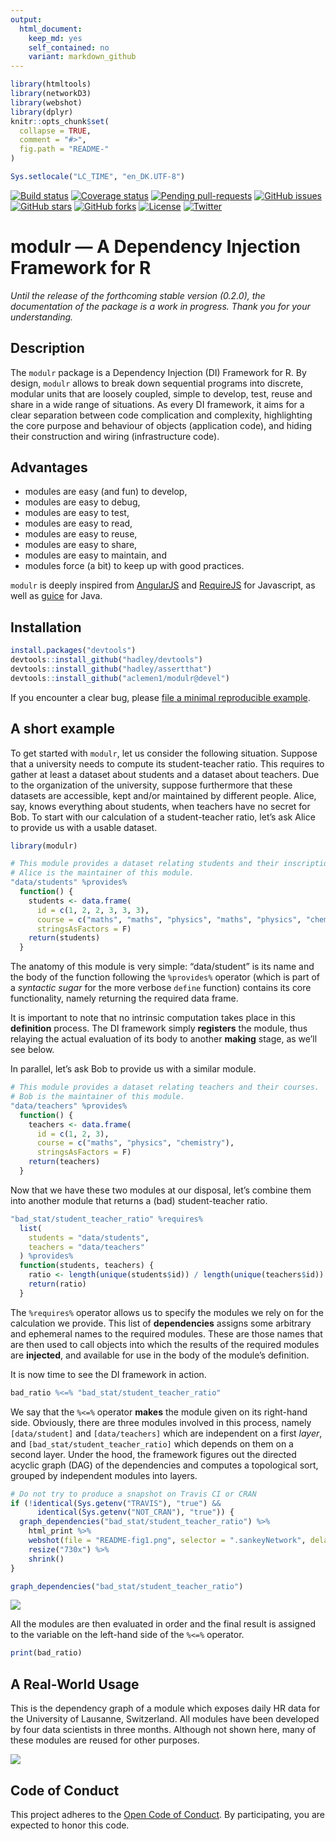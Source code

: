 ```yaml
---
output:
  html_document:
    keep_md: yes
    self_contained: no
    variant: markdown_github
---
```


<!-- README.md is generated from README.Rmd. Please edit that file -->

```r
library(htmltools)
library(networkD3)
library(webshot)
library(dplyr)
knitr::opts_chunk$set(
  collapse = TRUE,
  comment = "#>",
  fig.path = "README-"
)

Sys.setlocale("LC_TIME", "en_DK.UTF-8")
```

[![Build status](https://travis-ci.org/aclemen1/modulr.svg)](https://travis-ci.org/aclemen1/modulr)
[![Coverage status](https://codecov.io/github/aclemen1/modulr/coverage.svg?branch=devel)](http://codecov.io/github/aclemen1/modulr?branch=devel)
[![Pending pull-requests](https://githubbadges.herokuapp.com/aclemen1/modulr/pulls.svg?style=flat)](https://github.com/aclemen1/modulr/pulls)
[![GitHub issues](http://img.shields.io/github/issues-raw/aclemen1/modulr.svg)](http://waffle.io/aclemen1/modulr)
[![GitHub stars](http://img.shields.io/github/stars/aclemen1/modulr.svg)](https://github.com/aclemen1/modulr/stargazers)
[![GitHub forks](http://img.shields.io/github/forks/aclemen1/modulr.svg)](https://github.com/aclemen1/modulr/network)
[![License](http://img.shields.io/:license-mit-blue.svg)](http://aclemen1.mit-license.org/license.html)
[![Twitter](http://img.shields.io/twitter/url/https/github.com/aclemen1/modulr.svg?style=social)](https://twitter.com/intent/tweet?text=modulr%20-%20%20A%20Dependency%20Injection%20Framework%20for%20R)

# modulr — A Dependency Injection Framework for R

*Until the release of the forthcoming stable version (0.2.0), the 
documentation of the package is a work in progress. Thank you for your 
understanding.*

## Description

The `modulr` package is a Dependency Injection (DI) Framework for R. 
By design, `modulr` allows to break down sequential programs into discrete, 
modular units that are loosely coupled, simple to develop, test, reuse and 
share in a wide range of situations. As every DI framework, it aims for a clear 
separation between code complication and complexity, highlighting the 
core purpose and behaviour of objects (application code), and hiding 
their construction and wiring (infrastructure code). 

## Advantages

  * modules are easy (and fun) to develop,
  * modules are easy to debug,
  * modules are easy to test,
  * modules are easy to read,
  * modules are easy to reuse,
  * modules are easy to share,
  * modules are easy to maintain, and
  * modules force (a bit) to keep up with good practices.

`modulr` is deeply inspired from [AngularJS](https://angularjs.org/) and 
[RequireJS](http://requirejs.org) for Javascript, 
as well as [guice](https://github.com/google/guice) for Java.

## Installation

<!---
You can install:

* the latest released version from CRAN with

``` r
install.packages("modulr")
```
* the latest released version from Github with
``` r
if (packageVersion("devtools") < 1.8) {
  install.packages("devtools")
}
devtools::install_github("aclemen1/modulr")
```

* the latest _bleeding edge_ development version from Github with
-->
``` r
install.packages("devtools")
devtools::install_github("hadley/devtools")
devtools::install_github("hadley/assertthat")
devtools::install_github("aclemen1/modulr@devel")
```

If you encounter a clear bug, please [file a minimal reproducible example](https://github.com/aclemen1/modulr/issues).

## A short example

To get started with `modulr`, let us consider the following situation. 
Suppose that a university needs to compute its student-teacher ratio. 
This requires to gather at least a dataset about students and a 
dataset about teachers. Due to the organization of the university, 
suppose furthermore that these datasets are accessible, 
kept and/or maintained by different people. Alice, say, 
knows everything about students, when teachers have no secret for Bob. 
To start with our calculation of a student-teacher ratio, let's ask Alice to 
provide us with a usable dataset.

```r
library(modulr)

# This module provides a dataset relating students and their inscriptions to courses.
# Alice is the maintainer of this module.
"data/students" %provides%
  function() {
    students <- data.frame(
      id = c(1, 2, 2, 3, 3, 3),
      course = c("maths", "maths", "physics", "maths", "physics", "chemistry"),
      stringsAsFactors = F)
    return(students)
  }
```

The anatomy of this module is very simple: "data/student" is its name and the 
body of the function following the `%provides%` operator (which is part of a 
_syntactic sugar_ for the more verbose `define` function) contains its core 
functionality, namely returning the required data frame.

It is important to note that no intrinsic computation takes place in this 
**definition** process. The DI framework simply **registers** the module, 
thus relaying the actual evaluation of its body to another **making** stage, 
as we'll see below.

In parallel, let's ask Bob to provide us with a similar module.

```r
# This module provides a dataset relating teachers and their courses.
# Bob is the maintainer of this module.
"data/teachers" %provides%
  function() {
    teachers <- data.frame(
      id = c(1, 2, 3),
      course = c("maths", "physics", "chemistry"),
      stringsAsFactors = F)
    return(teachers)
  }
```

Now that we have these two modules at our disposal, let's combine them into 
another module that returns a (bad) student-teacher ratio.

```r
"bad_stat/student_teacher_ratio" %requires%
  list(
    students = "data/students",
    teachers = "data/teachers"
  ) %provides%
  function(students, teachers) {
    ratio <- length(unique(students$id)) / length(unique(teachers$id))
    return(ratio)
  }
```

The `%requires%` operator allows us to specify the modules we rely on for the 
calculation we provide. This list of **dependencies** assigns some arbitrary and
ephemeral names to the required modules. These are those names that are then 
used to call objects into which the results of the required modules are 
**injected**, and available for use in the body of the module's definition.

It is now time to see the DI framework in action.

```r
bad_ratio %<=% "bad_stat/student_teacher_ratio"
```

We say that the `%<=%` operator **makes** the module given on its 
right-hand side. Obviously, there are three modules involved in this process, 
namely `[data/student]` and `[data/teachers]` which are independent on a first 
_layer_, and `[bad_stat/student_teacher_ratio]` which depends on them on a 
second layer. Under the hood, the framework figures out the directed acyclic 
graph (DAG) of the dependencies and computes a topological sort, grouped by 
independent modules into layers. 

```r
# Do not try to produce a snapshot on Travis CI or CRAN
if (!identical(Sys.getenv("TRAVIS"), "true") &&
      identical(Sys.getenv("NOT_CRAN"), "true")) {
  graph_dependencies("bad_stat/student_teacher_ratio") %>%
    html_print %>%
    webshot(file = "README-fig1.png", selector = ".sankeyNetwork", delay = 2) %>%
    resize("730x") %>%
    shrink()
}
```

```r
graph_dependencies("bad_stat/student_teacher_ratio")
```

![](README-fig1.png)

All the modules are then evaluated in order and
the final result is assigned to the variable on the left-hand side of the `%<=%` operator.

```r
print(bad_ratio)
```

## A Real-World Usage

This is the dependency graph of a module which exposes daily HR data for
the University of Lausanne, Switzerland. All modules have been developed by
four data scientists in three months. Although not shown here, many of these modules are reused for other purposes.

![](README-fig3.png)

## Code of Conduct

This project adheres to the [Open Code of Conduct](http://todogroup.org/opencodeofconduct/#modulr/alain.clement-pavon@unil.ch). By participating, you are expected to honor this code.
